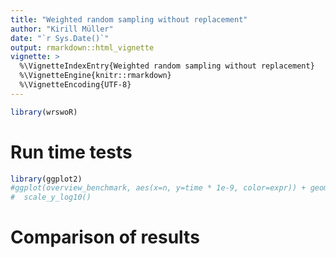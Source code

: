 ```yaml
---
title: "Weighted random sampling without replacement"
author: "Kirill Müller"
date: "`r Sys.Date()`"
output: rmarkdown::html_vignette
vignette: >
  %\VignetteIndexEntry{Weighted random sampling without replacement}
  %\VignetteEngine{knitr::rmarkdown}
  %\VignetteEncoding{UTF-8}
---
```



```r
library(wrswoR)
```

# Run time tests

```r
library(ggplot2)
#ggplot(overview_benchmark, aes(x=n, y=time * 1e-9, color=expr)) + geom_boxplot() +
#  scale_y_log10()
```



# Comparison of results
